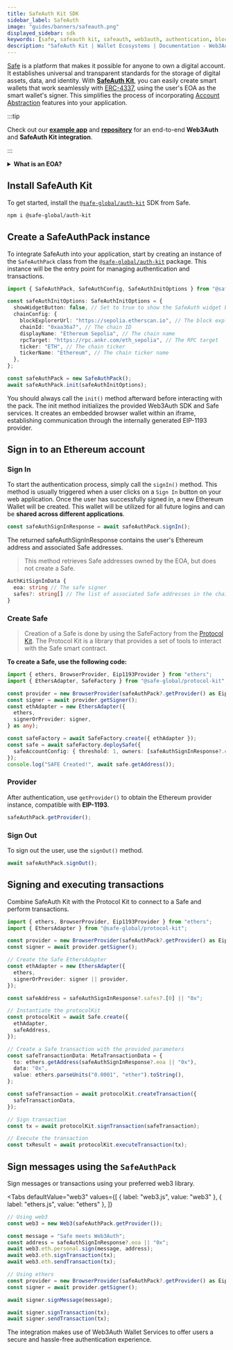 ```yaml
---
title: SafeAuth Kit SDK
sidebar_label: SafeAuth
image: "guides/banners/safeauth.png"
displayed_sidebar: sdk
keywords: [safe, safeauth kit, safeauth, web3auth, authentication, blockchain]
description: "SafeAuth Kit | Wallet Ecosystems | Documentation - Web3Auth"
---
```



[Safe](https://safe.global/) is a platform that makes it possible for anyone to own a digital account. It establishes universal and transparent
standards for the storage of digital assets, data, and identity. With **[SafeAuth Kit](https://www.npmjs.com/package/@safe-global/auth-kit)**, you can
easily create smart wallets that work seamlessly with [ERC-4337](https://eips.ethereum.org/EIPS/eip-4337), using the user's EOA as the smart wallet's
signer. This simplifies the process of incorporating [Account Abstraction](https://ethereum.org/en/roadmap/account-abstraction/) features into your
application.

:::tip

Check out our [**example app**](https://w3a-safe-demo.vercel.app/) and
[**repository**](https://github.com/Web3Auth/wallet-ecosystems-examples/tree/main/safeauth-embed/safe-react-example) for an end-to-end **Web3Auth**
and **SafeAuth Kit integration**.

:::

<details>
  <summary>
    <b>What is an EOA?</b>
  </summary>
  <div>
    <p>
      An{" "}
      <a href="https://ethereum.org/en/developers/docs/accounts/" target="_blank">
        <b>EOA, or externally-owned account</b>
      </a>{" "}
      is a type of Ethereum account that is controlled by a private key. EOAs can be created through Web3Auth, or by using external wallets such as
      MetaMask, Coinbase Wallet, Rainbow Wallet, etc.
    </p>
    <p>
      On the other hand, there are <b>contract accounts</b> that are controlled by smart contract codes and do not have their own private key. Safe's
      smart wallet is a contract account that has{" "}
      <a href="https://ethereum.org/en/roadmap/account-abstraction/" target="_blank">
        enhanced capabilities, such as gas sponsorship and batched transactions.
      </a>
    </p>
    <p>
      Since contract accounts do not have their own private key, they require a <b>signer</b> to initiate transaction flows and produce signatures.
      Signers are usually EOAs that authorize actions taken by the contract account via a signature.
    </p>
    <p>
      In this integration, the user's EOA (from Web3Auth) serves as the signer for their smart wallet (from Safe). The smart wallet (Safe) holds all
      assets and submits all transactions to the network. However, the signer (Web3Auth) is responsible for producing signatures and "kicking off"
      transaction flows.
    </p>
  </div>
</details>

## Install SafeAuth Kit

To get started, install the [`@safe-global/auth-kit`](https://www.npmjs.com/package/@safe-global/auth-kit) SDK from Safe.

```bash
npm i @safe-global/auth-kit
```

## Create a SafeAuthPack instance

To integrate SafeAuth into your application, start by creating an instance of the `SafeAuthPack` class from the
[`@safe-global/auth-kit`](https://www.npmjs.com/package/@safe-global/auth-kit) package. This instance will be the entry point for managing
authentication and transactions.

```typescript
import { SafeAuthPack, SafeAuthConfig, SafeAuthInitOptions } from "@safe-global/auth-kit";

const safeAuthInitOptions: SafeAuthInitOptions = {
  showWidgetButton: false, // Set to true to show the SafeAuth widget button
  chainConfig: {
    blockExplorerUrl: "https://sepolia.etherscan.io", // The block explorer URL
    chainId: "0xaa36a7", // The chain ID
    displayName: "Ethereum Sepolia", // The chain name
    rpcTarget: "https://rpc.ankr.com/eth_sepolia", // The RPC target
    ticker: "ETH", // The chain ticker
    tickerName: "Ethereum", // The chain ticker name
  },
};

const safeAuthPack = new SafeAuthPack();
await safeAuthPack.init(safeAuthInitOptions);
```

You should always call the `init()` method afterward before interacting with the pack. The init method initializes the provided Web3Auth SDK and Safe
services. It creates an embedded browser wallet within an iframe, establishing communication through the internally generated EIP-1193 provider.

## Sign in to an Ethereum account

### Sign In

To start the authentication process, simply call the `signIn()` method. This method is usually triggered when a user clicks on a `Sign In` button on
your web application. Once the user has successfully signed in, a new Ethereum Wallet will be created. This wallet will be utilized for all future
logins and can be **shared across different applications**.

```typescript
const safeAuthSignInResponse = await safeAuthPack.signIn();
```

The returned safeAuthSignInResponse contains the user's Ethereum address and associated Safe addresses.

> This method retrieves Safe addresses owned by the EOA, but does not create a Safe.

```typescript
AuthKitSignInData {
  eoa: string // The safe signer
  safes?: string[] // The list of associated Safe addresses in the chain
}
```

### Create Safe

> Creation of a Safe is done by using the SafeFactory from the [Protocol Kit](https://www.npmjs.com/package/@safe-global/protocol-kit). The Protocol
> Kit is a library that provides a set of tools to interact with the Safe smart contract.

**To create a Safe, use the following code:**

```typescript
import { ethers, BrowserProvider, Eip1193Provider } from "ethers";
import { EthersAdapter, SafeFactory } from "@safe-global/protocol-kit";

const provider = new BrowserProvider(safeAuthPack?.getProvider() as Eip1193Provider);
const signer = await provider.getSigner();
const ethAdapter = new EthersAdapter({
  ethers,
  signerOrProvider: signer,
} as any);

const safeFactory = await SafeFactory.create({ ethAdapter });
const safe = await safeFactory.deploySafe({
  safeAccountConfig: { threshold: 1, owners: [safeAuthSignInResponse?.eoa as string] },
});
console.log("SAFE Created!", await safe.getAddress());
```

### Provider

After authentication, use `getProvider()` to obtain the Ethereum provider instance, compatible with **EIP-1193**.

```typescript
safeAuthPack.getProvider();
```

### Sign Out

To sign out the user, use the `signOut()` method.

```typescript
await safeAuthPack.signOut();
```

## Signing and executing transactions

Combine SafeAuth Kit with the Protocol Kit to connect to a Safe and perform transactions.

```typescript
import { ethers, BrowserProvider, Eip1193Provider } from "ethers";
import { EthersAdapter } from "@safe-global/protocol-kit";

const provider = new BrowserProvider(safeAuthPack?.getProvider() as Eip1193Provider);
const signer = await provider.getSigner();

// Create the Safe EthersAdapter
const ethAdapter = new EthersAdapter({
  ethers,
  signerOrProvider: signer || provider,
});

const safeAddress = safeAuthSignInResponse?.safes?.[0] || "0x";

// Instantiate the protocolKit
const protocolKit = await Safe.create({
  ethAdapter,
  safeAddress,
});

// Create a Safe transaction with the provided parameters
const safeTransactionData: MetaTransactionData = {
  to: ethers.getAddress(safeAuthSignInResponse?.eoa || "0x"),
  data: "0x",
  value: ethers.parseUnits("0.0001", "ether").toString(),
};

const safeTransaction = await protocolKit.createTransaction({
  safeTransactionData,
});

// Sign transaction
const tx = await protocolKit.signTransaction(safeTransaction);

// Execute the transaction
const txResult = await protocolKit.executeTransaction(tx);
```

## Sign messages using the `SafeAuthPack`

Sign messages or transactions using your preferred web3 library.

<Tabs
  defaultValue="web3"
  values={[
    { label: "web3.js", value: "web3" },
    { label: "ethers.js", value: "ethers" },
  ]}
>
<TabItem value="web3">

```typescript
// Using web3
const web3 = new Web3(safeAuthPack.getProvider());

const message = "Safe meets Web3Auth";
const address = safeAuthSignInResponse?.eoa || "0x";
await web3.eth.personal.sign(message, address);
await web3.eth.signTransaction(tx);
await web3.eth.sendTransaction(tx);
```

</TabItem>
<TabItem value="ethers">

```typescript
// Using ethers
const provider = new BrowserProvider(safeAuthPack?.getProvider() as Eip1193Provider);
const signer = await provider.getSigner();

await signer.signMessage(message);

await signer.signTransaction(tx);
await signer.sendTransaction(tx);
```

</TabItem>
</Tabs>

The integration makes use of Web3Auth Wallet Services to offer users a secure and hassle-free authentication experience.
